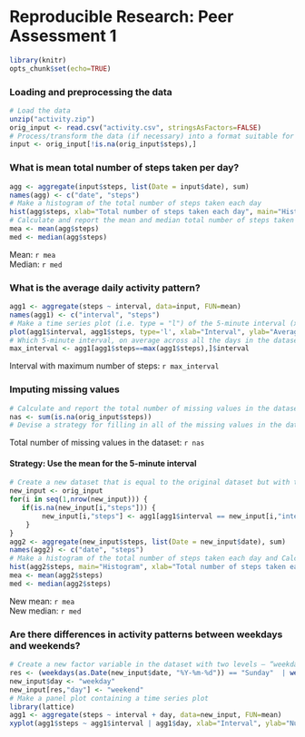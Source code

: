 Reproducible Research: Peer Assessment 1
========================================================

```r
library(knitr)
opts_chunk$set(echo=TRUE)
```

<h3>Loading and preprocessing the data</h3>
```r
# Load the data
unzip("activity.zip")
orig_input <- read.csv("activity.csv", stringsAsFactors=FALSE)
# Process/transform the data (if necessary) into a format suitable for your analysis
input <- orig_input[!is.na(orig_input$steps),]
```

<h3>What is mean total number of steps taken per day?</h3>

```r
agg <- aggregate(input$steps, list(Date = input$date), sum)
names(agg) <- c("date", "steps")
# Make a histogram of the total number of steps taken each day
hist(agg$steps, xlab="Total number of steps taken each day", main="Histogram")
# Calculate and report the mean and median total number of steps taken per day
mea <- mean(agg$steps)
med <- median(agg$steps)
```

Mean: `r mea`  
Median: `r med`

<h3>What is the average daily activity pattern?</h3>
```r
agg1 <- aggregate(steps ~ interval, data=input, FUN=mean)
names(agg1) <- c("interval", "steps")
# Make a time series plot (i.e. type = "l") of the 5-minute interval (x-axis) and the average number of steps taken, averaged across all days (y-axis)
plot(agg1$interval, agg1$steps, type='l', xlab="Interval", ylab="Average(Number of steps)", main="Time series plot")
# Which 5-minute interval, on average across all the days in the dataset, contains the maximum number of steps?
max_interval <- agg1[agg1$steps==max(agg1$steps),]$interval
```

Interval with maximum number of steps: `r max_interval`

<h3>Imputing missing values</h3>
```r
# Calculate and report the total number of missing values in the dataset (i.e. the total number of rows with NAs)
nas <- sum(is.na(orig_input$steps))
# Devise a strategy for filling in all of the missing values in the dataset.
```

Total number of missing values in the dataset: `r nas`

<h4>Strategy: Use the mean for the 5-minute interval</h4>

```r
# Create a new dataset that is equal to the original dataset but with the missing data filled in.
new_input <- orig_input
for(i in seq(1,nrow(new_input))) {
   if(is.na(new_input[i,"steps"])) {
        new_input[i,"steps"] <- agg1[agg1$interval == new_input[i,"interval"],"steps"]
    }
}
agg2 <- aggregate(new_input$steps, list(Date = new_input$date), sum)
names(agg2) <- c("date", "steps")
# Make a histogram of the total number of steps taken each day and Calculate and report the mean and median total number of steps taken per day
hist(agg2$steps, main="Histogram", xlab="Total number of steps taken each day ")
mea <- mean(agg2$steps)
med <- median(agg2$steps)
```

New mean: `r mea`  
New median: `r med`

<h3>Are there differences in activity patterns between weekdays and weekends?</h3>
```r
# Create a new factor variable in the dataset with two levels – “weekday” and “weekend” indicating whether a given date is a weekday or weekend day.
res <- (weekdays(as.Date(new_input$date, "%Y-%m-%d")) == "Sunday"  | weekdays(as.Date(new_input$date, "%Y-%m-%d")) == "Saturday")
new_input$day <- "weekday"
new_input[res,"day"] <- "weekend"
# Make a panel plot containing a time series plot 
library(lattice)
agg1 <- aggregate(steps ~ interval + day, data=new_input, FUN=mean)
xyplot(agg1$steps ~ agg1$interval | agg1$day, xlab="Interval", ylab="Number of steps", type="l")
```

